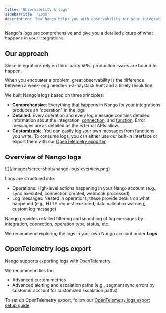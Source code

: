 ```yaml
---
title: 'Observability & logs'
sidebarTitle: 'Logs'
description: 'How Nango helps you with observability for your integrations'
---
```


Nango's logs are comprehensive and give you a detailed picture of what happens in your integrations.

## Our approach

Since integrations rely on third-party APIs, production issues are bound to happen.

When you encounter a problem, great observability is the difference between a week-long needle-in-a-haystack hunt and a timely resolution.

We built Nango's logs based on three principles:

- **Comprehensive**: Everything that happens in Nango for your integrations produces an "operation" in the logs
- **Detailed**: Every operation and every log message contains detailed information about the integration, [connection](/guides/use-cases/api-auth#what-is-a-connection%3F), and [function](/guides/platform/functions). Error messages are as detailed as the external APIs allow.
- **Customizable**: You can easily log your own messages from functions you write. To consume logs, you can either use our built-in interface or export them with our [OpenTelemetry exporter](#opentelemetry-logs-export)

## Overview of Nango logs

<Frame caption="Nango Logs screen on a demo account (click to enlarge)">
  ![](/images/screenshots/nango-logs-overview.png)
</Frame>

Logs are structured into:
- Operations: High-level actions happening in your Nango account (e.g., sync executed, connection created, webhook processed)
- Log messages: Nested in operations, these provide details on what happened (e.g., HTTP request executed, data validation warning, custom log message)

Nango provides detailed filtering and searching of log messages by integration, connection, operation type, status, etc.

We recommend exploring the logs in your own Nango account under **Logs**.

## OpenTelemetry logs export

Nango supports exporting logs with OpenTelemetry.

We recommend this for:
- Advanced custom metrics
- Advanced alerting and escalation paths (e.g., segment sync errors by customer account for customized escalation paths)

To set up OpenTelemetry export, follow our [OpenTelemetry logs export setup guide](/implementation-guides/platform/open-telemetry-logs-export).